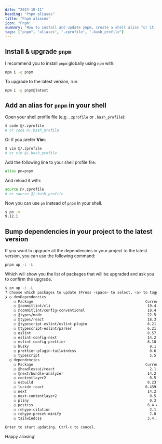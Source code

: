 ```yaml
---
date: "2024-10-11"
heading: "Pnpm aliases"
title: "Pnpm aliases"
icon: "Pnpm"
summary: "How to install and update pnpm, create a shell alias for it, and upgrade project dependencies efficiently."
tags: ["pnpm", "aliases", ".zprofile", ".bash_profile"]
---
```


## Install & upgrade `pnpm`

I recommend you to install `pnpm` globally using `npm` with:

```bash
npm i -g pnpm
```

To upgrade to the latest version, run:

```bash
npm i -g pnpm@latest
```

## Add an alias for `pnpm` in your shell

Open your shell profile file (e.g. `.zprofile` or `.bash_profile`):

```bash
$ code @/.zprofile
# or code @/.bash_profile
```

Or if you prefer **Vim**:

```bash
$ vim @/.zprofile
# or vim @/.bash_profile
```

Add the following line to your shell profile file:

```bash
alias pn=pnpm
```

And reload it with:

```bash
source @/.zprofile
# or source @/.bash_profile
```

Now you can use `pn` instead of `pnpm` in your shell.

```bash
$ pn -v
9.12.1
```

## Bump dependencies in your project to the latest version

If you want to upgrade all the dependencies in your project to the latest version, you can use the following command:

```bash
pnpm up -i -L
```

Which will show you the list of packages that will be upgraded and ask you to confirm the upgrade.

```bash showLineNumbers
$ pn up -i -L
? Choose which packages to update (Press <space> to select, <a> to toggle all, <i> to invert selection) …
❯ ○ devDependencies
    ○ Package                                                    Current   Target
    ○ @commitlint/cli                                             19.4.1 ❯ 19.5.0
    ○ @commitlint/config-conventional                             19.4.1 ❯ 19.5.0
    ○ @types/node                                                 22.5.4 ❯ 22.7.5
    ○ @types/react                                                18.3.5 ❯ 18.3.11
    ○ @typescript-eslint/eslint-plugin                            6.21.0 ❯ 8.8.1
    ○ @typescript-eslint/parser                                   6.21.0 ❯ 8.8.1
    ○ eslint                                                      8.57.0 ❯ 9.12.0
    ○ eslint-config-next                                          14.2.8 ❯ 14.2.15
    ○ eslint-config-prettier                                      8.10.0 ❯ 9.1.0
    ○ husky                                                        9.1.5 ❯ 9.1.6
    ○ prettier-plugin-tailwindcss                                  0.6.6 ❯ 0.6.8
    ○ typescript                                                   5.5.4 ❯ 5.6.3
  ○ dependencies
    ○ Package                                                    Current   Target
    ○ @headlessui/react                                            2.1.5 ❯ 2.1.10
    ○ @next/bundle-analyzer                                       14.2.8 ❯ 14.2.15
    ○ contentlayer2                                                0.5.0 ❯ 0.5.1
    ○ esbuild                                                     0.23.1 ❯ 0.24.0
    ○ lucide-react                                               0.439.0 ❯ 0.451.0
    ○ next                                                        14.2.8 ❯ 14.2.15
    ○ next-contentlayer2                                           0.5.0 ❯ 0.5.1
    ○ pliny                                                        0.3.1 ❯ 0.3.2
    ○ postcss                                                     8.4.45 ❯ 8.4.47
    ○ rehype-citation                                              2.1.1 ❯ 2.2.0
    ○ rehype-preset-minify                                         7.0.0 ❯ 7.0.1
    ○ tailwindcss                                                 3.4.10 ❯ 3.4.13

Enter to start updating. Ctrl-c to cancel.
```

Happy aliasing! <Twemoji emoji="clinking-beer-mugs" />
